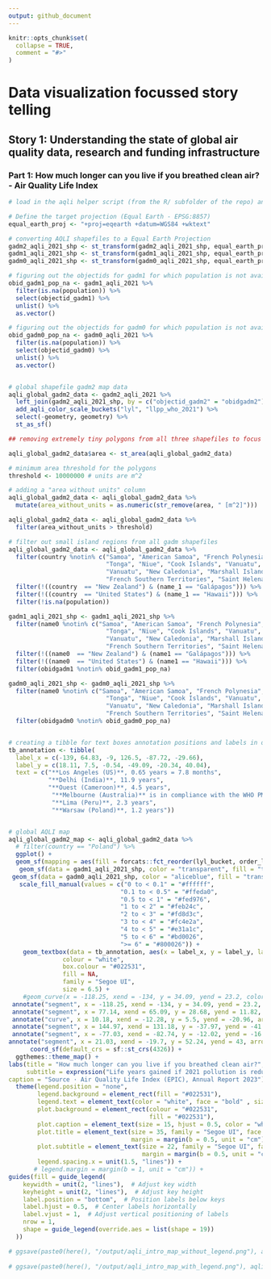 ```yaml
---
output: github_document
---
```


<!-- README.md is generated from README.Rmd. Please edit that file -->

```r
knitr::opts_chunk$set(
  collapse = TRUE,
  comment = "#>"
)
```

# Data visualization focussed story telling

<!-- badges: start -->
<!-- badges: end -->


## Story 1: Understanding the state of global air quality data, research and funding infrastructure


### Part 1: How much longer can you live if you breathed clean air? - Air Quality Life Index

```r

# load in the aqli helper script (from the R/ subfolder of the repo) and download all relevant datasets as specified in the readme file of the repo.

# Define the target projection (Equal Earth - EPSG:8857)
equal_earth_proj <- "+proj=eqearth +datum=WGS84 +wktext"

# converting AQLI shapefiles to a Equal Earth Projection
gadm2_aqli_2021_shp <- st_transform(gadm2_aqli_2021_shp, equal_earth_proj)
gadm1_aqli_2021_shp <- st_transform(gadm1_aqli_2021_shp, equal_earth_proj)
gadm0_aqli_2021_shp <- st_transform(gadm0_aqli_2021_shp, equal_earth_proj)

# figuring out the objectids for gadm1 for which population is not available
obid_gadm1_pop_na <- gadm1_aqli_2021 %>% 
  filter(is.na(population)) %>%
  select(objectid_gadm1) %>% 
  unlist() %>%
  as.vector()

# figuring out the objectids for gadm0 for which population is not available
obid_gadm0_pop_na <- gadm0_aqli_2021 %>% 
  filter(is.na(population)) %>%
  select(objectid_gadm0) %>%
  unlist() %>%
  as.vector()


# global shapefile gadm2 map data
aqli_global_gadm2_data <- gadm2_aqli_2021 %>%
  left_join(gadm2_aqli_2021_shp, by = c("objectid_gadm2" = "obidgadm2")) %>%
  add_aqli_color_scale_buckets("lyl", "llpp_who_2021") %>%
  select(-geometry, geometry) %>%
  st_as_sf()

## removing extremely tiny polygons from all three shapefiles to focus on the main map

aqli_global_gadm2_data$area <- st_area(aqli_global_gadm2_data)

# minimum area threshold for the polygons
threshold <- 10000000 # units are m^2

# adding a "area without units" column
aqli_global_gadm2_data <- aqli_global_gadm2_data %>% 
  mutate(area_without_units = as.numeric(str_remove(area, " [m^2]"))) 

aqli_global_gadm2_data <- aqli_global_gadm2_data %>%
  filter(area_without_units > threshold) 

# filter out small island regions from all gadm shapefiles
aqli_global_gadm2_data <- aqli_global_gadm2_data %>%
  filter(country %notin% c("Samoa", "American Samoa", "French Polynesia", "Fiji", 
                           "Tonga", "Niue", "Cook Islands", "Vanuatu", "Solomon Islands", 
                           "Vanuatu", "New Caledonia", "Marshall Islands", "Micronesia", 
                           "French Southern Territories", "Saint Helena, Ascension and Tris")) %>%
  filter(!((country  == "New Zealand") & (name_1 == "Galápagos"))) %>%
  filter(!((country  == "United States") & (name_1 == "Hawaii"))) %>%
  filter(!is.na(population)) 

gadm1_aqli_2021_shp <- gadm1_aqli_2021_shp %>%
  filter(name0 %notin% c("Samoa", "American Samoa", "French Polynesia", "Fiji", 
                           "Tonga", "Niue", "Cook Islands", "Vanuatu", "Solomon Islands", 
                           "Vanuatu", "New Caledonia", "Marshall Islands", "Micronesia", 
                           "French Southern Territories", "Saint Helena, Ascension and Tris")) %>%
  filter(!((name0  == "New Zealand") & (name1 == "Galápagos"))) %>%
  filter(!((name0  == "United States") & (name1 == "Hawaii"))) %>%
  filter(obidgadm1 %notin% obid_gadm1_pop_na) 

gadm0_aqli_2021_shp <- gadm0_aqli_2021_shp %>%
  filter(name0 %notin% c("Samoa", "American Samoa", "French Polynesia", "Fiji", 
                           "Tonga", "Niue", "Cook Islands", "Vanuatu", "Solomon Islands", 
                           "Vanuatu", "New Caledonia", "Marshall Islands", "Micronesia", 
                           "French Southern Territories", "Saint Helena, Ascension and Tris")) %>%
  filter(obidgadm0 %notin% obid_gadm0_pop_na) 


# creating a tibble for text boxes annotation positions and labels in order: LA, Delhi, Ouest(Cameroon), Melbourne (Australia), Lima (Peru), Warsaw (Poland)
tb_annotation <- tibble(
  label_x = c(-139, 64.83, -9, 126.5, -87.72, -29.66),
  label_y = c(18.11, 7.5, -0.54, -49.09, -20.34, 40.04),
  text = c("**Los Angeles (US)**, 0.65 years = 7.8 months",
           "**Delhi (India)**, 11.9 years", 
           "**Ouest (Cameroon)**, 4.5 years", 
            "**Melbourne (Australia)** is in compliance with the WHO PM2.5 guideline of 5 µg/m³", 
            "**Lima (Peru)**, 2.3 years", 
            "**Warsaw (Poland)**, 1.2 years"))


# global AQLI map
aqli_global_gadm2_map <- aqli_global_gadm2_data %>%
  # filter(country == "Poland") %>%
  ggplot() +
  geom_sf(mapping = aes(fill = forcats::fct_reorder(lyl_bucket, order_lyl_bucket)), color = "transparent", lwd = 0) +
   geom_sf(data = gadm1_aqli_2021_shp, color = "transparent", fill = "transparent", lwd = 0) +
 geom_sf(data = gadm0_aqli_2021_shp, color = "aliceblue", fill = "transparent", lwd = 0.3) +
   scale_fill_manual(values = c("0 to < 0.1" = "#ffffff", 
                               "0.1 to < 0.5" = "#ffeda0", 
                               "0.5 to < 1" = "#fed976", 
                               "1 to < 2" = "#feb24c", 
                               "2 to < 3" = "#fd8d3c", 
                               "3 to < 4" = "#fc4e2a", 
                               "4 to < 5" = "#e31a1c", 
                               "5 to < 6" = "#bd0026", 
                               ">= 6" = "#800026")) +
    geom_textbox(data = tb_annotation, aes(x = label_x, y = label_y, label = text),
               colour = "white",
               box.colour = "#022531",
               fill = NA,
               family = "Segoe UI",
               size = 6.5) +
    #geom_curve(x = -118.25, xend = -134, y = 34.09, yend = 23.2, color = "white", arrow = arrow(), curvature = 0.5) +
 annotate("segment", x = -118.25, xend = -134, y = 34.09, yend = 23.2, arrow = arrow(type = "closed", length = unit(0.2, "inches")), colour = "white") + # US
 annotate("segment", x = 77.14, xend = 65.09, y = 28.68, yend = 11.82, arrow = arrow(type = "closed", length = unit(0.2, "inches")), colour = "white") +
 annotate("curve", x = 10.18, xend = -12.28, y = 5.5, yend = -20.96, arrow = arrow(type = "closed", length = unit(0.2, "inches")), colour = "white", curvature  = -0.5) +
 annotate("segment", x = 144.97, xend = 131.18, y = -37.97, yend = -41.01, arrow = arrow(type = "closed", length = unit(0.2, "inches")), colour = "white") +
 annotate("segment", x = -77.03, xend = -82.74, y = -12.02, yend = -16.39, arrow = arrow(type = "closed", length = unit(0.2, "inches")), colour = "white") +
annotate("segment", x = 21.03, xend = -19.7, y = 52.24, yend = 43, arrow = arrow(type = "closed", length = unit(0.2, "inches")), colour = "white") +
      coord_sf(default_crs = sf::st_crs(4326)) +
  ggthemes::theme_map() +
labs(title = "How much longer can you live if you breathed clean air?",
     subtitle = expression("Life years gained if 2021 pollution is reduced to meet the WHO" ~ PM[2.5] ~ "guideline"),
caption = "Source · Air Quality Life Index (EPIC), Annual Report 2023") + 
  theme(legend.position = "none", 
        legend.background = element_rect(fill = "#022531"), 
        legend.text = element_text(color = "white", face = "bold" , size = 21), 
        plot.background = element_rect(colour = "#022531",
                                       fill = "#022531"), 
        plot.caption = element_text(size = 15, hjust = 0.5, color = "white"), 
        plot.title = element_text(size = 35, family = "Segoe UI", face = "bold", color = "white", hjust = 0.03, 
                                  margin = margin(b = 0.5, unit = "cm")),
        plot.subtitle = element_text(size = 22, family = "Segoe UI", face = "italic", color = "white", hjust = 0.03, 
                                     margin = margin(b = 0.5, unit = "cm")),
        legend.spacing.x = unit(1.5, "lines")) +
       # legend.margin = margin(b = 1, unit = "cm")) +
guides(fill = guide_legend(
    keywidth = unit(2, "lines"),  # Adjust key width
    keyheight = unit(2, "lines"),  # Adjust key height
    label.position = "bottom",  # Position labels below keys
    label.hjust = 0.5,  # Center labels horizontally
    label.vjust = 1,  # Adjust vertical positioning of labels
    nrow = 1, 
    shape = guide_legend(override.aes = list(shape = 19))
  )) 

# ggsave(paste0(here(), "/output/aqli_intro_map_without_legend.png"), aqli_global_gadm2_map, width = 17, height = 9, dpi = 320, scale = 2)
 
# ggsave(paste0(here(), "/output/aqli_intro_map_with_legend.png"), aqli_global_gadm2_map, width = 17, height = 9, dpi = 320, scale = 2)
  

```
